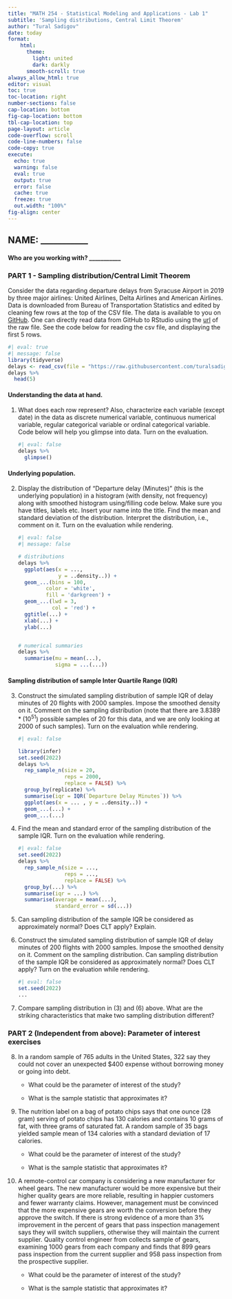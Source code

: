 ```yaml
---
title: "MATH 254 - Statistical Modeling and Applications - Lab 1"
subtitle: 'Sampling distributions, Central Limit Theorem'
author: "Tural Sadigov"
date: today
format: 
    html:
      theme: 
        light: united
        dark: darkly
      smooth-scroll: true
always_allow_html: true
editor: visual
toc: true
toc-location: right
number-sections: false
cap-location: bottom
fig-cap-location: bottom
tbl-cap-location: top
page-layout: article
code-overflow: scroll
code-line-numbers: false
code-copy: true
execute:
  echo: true
  warning: false
  eval: true
  output: true
  error: false
  cache: true
  freeze: true
  out.width: "100%"
fig-align: center
---
```


## NAME: \_\_\_\_\_\_\_\_\_\_\_

#### Who are you working with? \_\_\_\_\_\_\_\_\_\_\_

### PART 1 - Sampling distribution/Central Limit Theorem

Consider the data regarding departure delays from Syracuse Airport in 2019 by three major airlines: United Airlines, Delta Airlines and American Airlines. Data is downloaded from Bureau of Transportation Statistics and edited by cleaning few rows at the top of the CSV file. The data is available to you on [GitHub](https://github.com/turalsadigov/MATH_254/blob/main/data/Detailed_Statistics_Departures.csv). One can directly read data from GitHub to RStudio using the [url](https://raw.githubusercontent.com/turalsadigov/MATH_254/main/data/Detailed_Statistics_Departures.csv) of the raw file. See the code below for reading the csv file, and displaying the first 5 rows.

```r
#| eval: true
#| message: false
library(tidyverse)
delays <- read_csv(file = "https://raw.githubusercontent.com/turalsadigov/MATH_254/main/data/Detailed_Statistics_Departures.csv")
delays %>% 
  head(5)
```

#### Understanding the data at hand.

1.  What does each row represent? Also, characterize each variable (except date) in the data as discrete numerical variable, continuous numerical variable, regular categorical variable or ordinal categorical variable. Code below will help you glimpse into data. Turn on the evaluation.

    ```r
    #| eval: false
    delays %>% 
      glimpse()
    ```

#### Underlying population.

2.  Display the distribution of "Departure delay (Minutes)" (this is the underlying population) in a histogram (with density, not frequency) along with smoothed histogram using/filling code below. Make sure you have titles, labels etc. Insert your name into the title. Find the mean and standard deviation of the distribution. Interpret the distribution, i.e., comment on it. Turn on the evaluation while rendering.

    ```r
    #| eval: false
    #| message: false

    # distributions
    delays %>% 
      ggplot(aes(x = ...,
                 y = ..density..)) +
      geom_...(bins = 100, 
             color = 'white', 
             fill = 'darkgreen') +
      geom_...(lwd = 3, 
               col = 'red') +
      ggtitle(...) +
      xlab(...) +
      ylab(...)


    # numerical summaries
    delays %>% 
      summarise(mu = mean(...),
                sigma = ...(...))
    ```

#### Sampling distribution of sample Inter Quartile Range (IQR)

3.  Construct the simulated sampling distribution of sample IQR of delay minutes of 20 flights with 2000 samples. Impose the smoothed density on it. Comment on the sampling distribution (note that there are $3.8389 * (10^{51})$ possible samples of 20 for this data, and we are only looking at 2000 of such samples). Turn on the evaluation while rendering.

    ```r
    #| eval: false

    library(infer) 
    set.seed(2022)
    delays %>% 
      rep_sample_n(size = 20, 
                   reps = 2000, 
                   replace = FALSE) %>% 
      group_by(replicate) %>% 
      summarise(iqr = IQR(`Departure Delay Minutes`)) %>% 
      ggplot(aes(x = ... , y = ..density..)) +
      geom_...(...) +
      geom_...(...)
    ```

4.  Find the mean and standard error of the sampling distribution of the sample IQR. Turn on the evaluation while rendering.

    ```r
    #| eval: false
    set.seed(2022)
    delays %>% 
      rep_sample_n(size = ..., 
                   reps = ...,
                   replace = FALSE) %>% 
      group_by(...) %>% 
      summarise(iqr = ...) %>% 
      summarise(average = mean(...), 
                standard_error = sd(...))
    ```

5.  Can sampling distribution of the sample IQR be considered as approximately normal? Does CLT apply? Explain.

6.  Construct the simulated sampling distribution of sample IQR of delay minutes of 200 flights with 2000 samples. Impose the smoothed density on it. Comment on the sampling distribution. Can sampling distribution of the sample IQR be considered as approximately normal? Does CLT apply? Turn on the evaluation while rendering.

    ```r
    #| eval: false
    set.seed(2022)
    ...
    ```

7.  Compare sampling distribution in (3) and (6) above. What are the striking characteristics that make two sampling distribution different?

### PART 2 (Independent from above): Parameter of interest exercises

\textbf{In the following situations, describe a potential parameter of interest of the given study, in the context of the problem as well as its symbol (such as $\mu, \sigma, ...$ etc.), and also mention the sample statistics that approximate the parameter.}

8.  In a random sample of 765 adults in the United States, 322 say they could not cover an unexpected \$400 expense without borrowing money or going into debt.

    -   What could be the parameter of interest of the study?

    -   What is the sample statistic that approximates it?

9.  The nutrition label on a bag of potato chips says that one ounce (28 gram) serving of potato chips has 130 calories and contains 10 grams of fat, with three grams of saturated fat. A random sample of 35 bags yielded sample mean of 134 calories with a standard deviation of 17 calories.

    -   What could be the parameter of interest of the study?

    -   What is the sample statistic that approximates it?

10. A remote-control car company is considering a new manufacturer for wheel gears. The new manufacturer would be more expensive but their higher quality gears are more reliable, resulting in happier customers and fewer warranty claims. However, management must be convinced that the more expensive gears are worth the conversion before they approve the switch. If there is strong evidence of a more than 3% improvement in the percent of gears that pass inspection management says they will switch suppliers, otherwise they will maintain the current supplier. Quality control engineer from collects sample of gears, examining 1000 gears from each company and finds that 899 gears pass inspection from the current supplier and 958 pass inspection from the prospective supplier.

    -   What could be the parameter of interest of the study?

    -   What is the sample statistic that approximates it?
